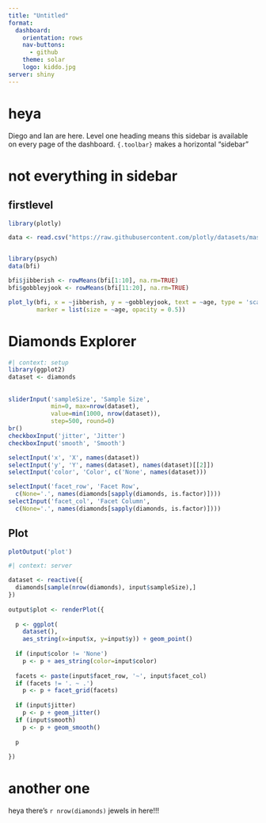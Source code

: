 ```yaml
---
title: "Untitled"
format: 
  dashboard:
    orientation: rows
    nav-buttons: 
      - github
    theme: solar
    logo: kiddo.jpg
server: shiny
---
```


# heya {.sidebar}

Diego and Ian are here. Level one heading means this sidebar is available on every page of the dashboard. `{.toolbar}` makes a horizontal "sidebar"

# not everything in sidebar

## firstlevel 

```r
library(plotly)

data <- read.csv("https://raw.githubusercontent.com/plotly/datasets/master/school_earnings.csv")


library(psych)
data(bfi)

bfi$jibberish <- rowMeans(bfi[1:10], na.rm=TRUE)
bfi$gobbleyjook <- rowMeans(bfi[11:20], na.rm=TRUE)

plot_ly(bfi, x = ~jibberish, y = ~gobbleyjook, text = ~age, type = 'scatter', mode = 'markers', color=~gender,
        marker = list(size = ~age, opacity = 0.5))

```

# Diamonds Explorer

```r
#| context: setup
library(ggplot2)
dataset <- diamonds
```

## {.sidebar}

```r
sliderInput('sampleSize', 'Sample Size', 
            min=0, max=nrow(dataset),
            value=min(1000, nrow(dataset)), 
            step=500, round=0)
br()
checkboxInput('jitter', 'Jitter')
checkboxInput('smooth', 'Smooth')
```

```r
selectInput('x', 'X', names(dataset)) 
selectInput('y', 'Y', names(dataset), names(dataset)[[2]])
selectInput('color', 'Color', c('None', names(dataset)))
```

```r
selectInput('facet_row', 'Facet Row',
  c(None='.', names(diamonds[sapply(diamonds, is.factor)])))
selectInput('facet_col', 'Facet Column',
  c(None='.', names(diamonds[sapply(diamonds, is.factor)])))
```

## Plot

```r
plotOutput('plot')
```

```r
#| context: server

dataset <- reactive({
  diamonds[sample(nrow(diamonds), input$sampleSize),]
})
 
output$plot <- renderPlot({
  
  p <- ggplot(
    dataset(), 
    aes_string(x=input$x, y=input$y)) + geom_point()
  
  if (input$color != 'None')
    p <- p + aes_string(color=input$color)
  
  facets <- paste(input$facet_row, '~', input$facet_col)
  if (facets != '. ~ .')
    p <- p + facet_grid(facets)
  
  if (input$jitter)
    p <- p + geom_jitter()
  if (input$smooth)
    p <- p + geom_smooth()
  
  p
  
})

```

# another one

:::{.card}
heya there's `r nrow(diamonds)` jewels in here!!!
:::